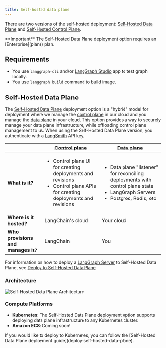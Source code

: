 ```yaml
---
title: Self-hosted data plane
---
```


There are two versions of the self-hosted deployment: [Self-Hosted Data Plane](deployment-options#self-hosted-data-plane) and [Self-Hosted Control Plane](deployment-options#self-hosted-control-plane).

<Info>
  **Important**
  The Self-Hosted Data Plane deployment option requires an [Enterprise](plans) plan.
</Info>

## Requirements

* You use `langgraph-cli` and/or [LangGraph Studio](langgraph-studio) app to test graph locally.
* You use `langgraph build` command to build image.

## Self-Hosted Data Plane

The [Self-Hosted Data Plane](deploy-self-hosted-data-plane) deployment option is a "hybrid" model for deployment where we manage the [control plane](control-plane) in our cloud and you manage the [data plane](data-plane) in your cloud. This option provides a way to securely manage your data plane infrastructure, while offloading control plane management to us. When using the Self-Hosted Data Plane version, you authenticate with a [LangSmith](https://smith.langchain.com/) API key.

|                   | [Control plane](control-plane) | [Data plane](data-plane) |
|-------------------|-------------------|------------|
| **What is it?** | <ul><li>Control plane UI for creating deployments and revisions</li><li>Control plane APIs for creating deployments and revisions</li></ul> | <ul><li>Data plane "listener" for reconciling deployments with control plane state</li><li>LangGraph Servers</li><li>Postgres, Redis, etc</li></ul> |
| **Where is it hosted?** | LangChain's cloud | Your cloud |
| **Who provisions and manages it?** | LangChain | You |

For information on how to deploy a [LangGraph Server](langgraph-server) to Self-Hosted Data Plane, see [Deploy to Self-Hosted Data Plane](deploy-self-hosted-data-plane)

### Architecture

![Self-Hosted Data Plane Architecture](images/self-hosted-data-plane-architecture.png)

### Compute Platforms

* **Kubernetes**: The Self-Hosted Data Plane deployment option supports deploying data plane infrastructure to any Kubernetes cluster.
* **Amazon ECS**: Coming soon!

<Tip>
  If you would like to deploy to Kubernetes, you can follow the [Self-Hosted Data Plane deployment guide](deploy-self-hosted-data-plane).
</Tip>
